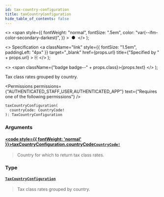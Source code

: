```yaml
---
id: tax-country-configuration
title: taxCountryConfiguration
hide_table_of_contents: false
---
```


  <>
    <span
      style={{
        fontWeight: "normal",
        fontSize: ".5em",
        color: "var(--ifm-color-secondary-darkest)",
      }}
    >
      &nbsp;●&nbsp;
    </span>
  </>
);

  <>
    Specification
    <a
      className="link"
      style={{ fontSize: "1.5em", paddingLeft: "4px" }}
      target="\_blank"
      href={props.url}
      title={"Specified by " + props.url}
    >
      ⎘
    </a>
  </>
);

  <>
    <span className={"badge badge--" + props.class}>{props.text}</span>
  </>
);

Tax class rates grouped by country.

<Permissions
  permissions={"AUTHENTICATED_STAFF_USER,AUTHENTICATED_APP"}
  text={"Requires one of the following permissions"}
/>

```graphql
taxCountryConfiguration(
  countryCode: CountryCode!
): TaxCountryConfiguration
```

### Arguments

#### [<code style={{ fontWeight: 'normal' }}>taxCountryConfiguration.<b>countryCode</b></code>](#)<Bullet />[`CountryCode!`](../../../api-reference/miscellaneous/enums/country-code) <Badge class="secondary" text="non-null"/> <Badge class="secondary" text="enum"/> <Badge class="secondary" text="miscellaneous"/>

> Country for which to return tax class rates.

### Type

#### [`TaxCountryConfiguration`](../../../api-reference/taxes/objects/tax-country-configuration) <Badge class="secondary" text="object"/> <Badge class="secondary" text="taxes"/>

> Tax class rates grouped by country.

<Badge text="Added in Saleor 3.9" class="secondary margin-bottom--sm" />

<FeaturePreview />

>



